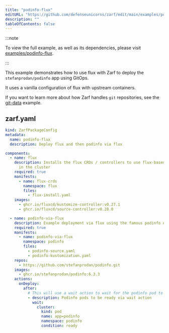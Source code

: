 ```yaml
---
title: "podinfo-flux"
editURL: "https://github.com/defenseunicorns/zarf/edit/main/examples/podinfo-flux/zarf.yaml"
description: ""
tableOfContents: false
---
```


:::note

To view the full example, as well as its dependencies, please visit [examples/podinfo-flux](https://github.com/defenseunicorns/zarf/tree/main/examples/podinfo-flux).

:::

This example demonstrates how to use flux with Zarf to deploy the `stefanprodan/podinfo` app using GitOps.

It uses a vanilla configuration of flux with upstream containers.

If you want to learn more about how Zarf handles `git` repositories, see the [git-data](../git-data/README.md) example.

## zarf.yaml

```yaml
kind: ZarfPackageConfig
metadata:
  name: podinfo-flux
  description: Deploy flux and then podinfo via flux

components:
  - name: flux
    description: Installs the flux CRDs / controllers to use flux-based deployments
      in the cluster
    required: true
    manifests:
      - name: flux-crds
        namespace: flux
        files:
          - flux-install.yaml
    images:
      - ghcr.io/fluxcd/kustomize-controller:v0.27.1
      - ghcr.io/fluxcd/source-controller:v0.28.0

  - name: podinfo-via-flux
    description: Example deployment via flux using the famous podinfo example
    required: true
    manifests:
      - name: podinfo-via-flux
        namespace: podinfo
        files:
          - podinfo-source.yaml
          - podinfo-kustomization.yaml
    repos:
      - https://github.com/stefanprodan/podinfo.git
    images:
      - ghcr.io/stefanprodan/podinfo:6.3.3
    actions:
      onDeploy:
        after:
          # This will use a wait action to wait for the podinfo pod to be ready
          - description: Podinfo pods to be ready via wait action
            wait:
              cluster:
                kind: pod
                name: app=podinfo
                namespace: podinfo
                condition: ready

```
